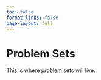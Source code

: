 ```yaml
---
toc: false
format-links: false
page-layout: full
---
```

# Problem Sets

This is where problem sets will live. 


<!-- ### Week 2: Getting started with data -->
<!-- [Download Week 1 Materials Here](https://download-directory.github.io?url=https://github.com/ccb-hms/hsdm-r-course/tree/main/session-materials/session2) -->

<!-- ### Week 3: Data visualization -->
<!-- [Download Week 2 Materials Here](https://download-directory.github.io?url=https://github.com/ccb-hms/hsdm-r-course/tree/main/session-materials/session3) -->
